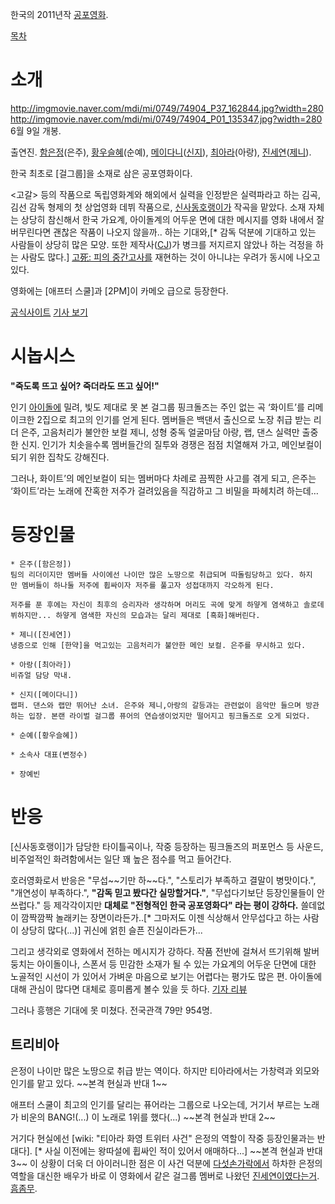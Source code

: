 한국의 2011년작 [[공포영화]].

[[목차]]
= 소개 =
http://imgmovie.naver.com/mdi/mi/0749/74904_P37_162844.jpg?width=280 http://imgmovie.naver.com/mdi/mi/0749/74904_P01_135347.jpg?width=280
6월 9일 개봉.

출연진.
[[함은정]](은주), [[황우슬혜]](순예), [[메이다니]]([[신지]]), [[최아라]](아랑), [[진세연]]([[제니]]).

한국 최초로 [걸그룹]을 소재로 삼은 공포영화이다.

<고갈> 등의 작품으로 독립영화계와 해외에서 실력을 인정받은 실력파라고 하는 김곡, 김선 감독 형제의 첫 상업영화 데뷔 작품으로, [[신사동호랭이]]가 작곡을 맡았다. 소재 자체는 상당히 참신해서 한국 가요계, 아이돌계의 어두운 면에 대한 메시지를 영화 내에서 잘 버무린다면 괜찮은 작품이 나오지 않을까.. 하는 기대와,[* 감독 덕분에 기대하고 있는 사람들이 상당히 많은 모양. 또한 제작사([[CJ]])가 병크를 저지르지 않았나 하는 걱정을 하는 사람도 많다.] [[고死: 피의 중간고사]]를 재현하는 것이 아니냐는 우려가 동시에 나오고 있다.

영화에는 [애프터 스쿨]과 [2PM]이 카메오 급으로 등장한다.

[http://www.white2011.co.kr/ 공식사이트] [http://star.fnnews.com/news/index.html?no=4318 기사 보기]

= 시놉시스 =
'''"죽도록 뜨고 싶어? 죽더라도 뜨고 싶어!"'''

인기 [[아이돌]]에 밀려, 빛도 제대로 못 본 걸그룹 핑크돌즈는 주인 없는 곡 ‘화이트’를 리메이크한 2집으로 최고의 인기를 얻게 된다. 멤버들은 백댄서 출신으로 노장 취급 받는 리더 은주, 고음처리가 불안한 보컬 제니, 성형 중독 얼굴마담 아랑, 랩, 댄스 실력만 출중한 신지. 인기가 치솟을수록 멤버들간의 질투와 경쟁은 점점 치열해져 가고, 메인보컬이 되기 위한 집착도 강해진다. 

그러나, 화이트’의 메인보컬이 되는 멤버마다 차례로 끔찍한 사고를 겪게 되고, 은주는 ‘화이트’라는 노래에 잔혹한 저주가 걸려있음을 직감하고 그 비밀을 파헤치려 하는데…

= 등장인물 =
 * 은주([함은정])
 팀의 리더이지만 멤버들 사이에선 나이만 많은 노땅으로 취급되며 따돌림당하고 있다. 하지만 멤버들이 하나둘 저주에 휩싸이자 저주를 풀고자 성접대까지 각오하게 된다.

 저주를 푼 후에는 자신이 최후의 승리자라 생각하며 머리도 곡에 맞게 하얗게 염색하고 솔로데뷔하지만... 하얗게 염색한 자신의 모습과는 달리 제대로 [흑화]해버린다.

 * 제니([진세연])
 냉증으로 인해 [한약]을 먹고있는 고음처리가 불안한 메인 보컬. 은주를 무시하고 있다.

 * 아랑([최아라])
 비쥬얼 담당 막내.

 * 신지([메이다니])
 랩퍼. 댄스와 랩만 뛰어난 소녀. 은주와 제니,아랑의 갈등과는 관련없이 음악만 들으며 방관하는 입장. 본랜 라이벌 걸그룹 퓨어의 연습생이었지만 떨어지고 핑크돌즈로 오게 되었다.

 * 순예([황우슬혜])

 * 소속사 대표(변정수)

 * 장예빈


= 반응 =
[신사동호랭이]가 담당한 타이틀곡이나, 작중 등장하는 핑크돌즈의 퍼포먼스 등 사운드, 비주얼적인 화려함에서는 일단 꽤 높은 점수를 먹고 들어간다.

호러영화로서 반응은 "무섭~~기만 하~~다.", "스토리가 부족하고 결말이 병맛이다.", "개연성이 부족하다.", '''"감독 믿고 봤다간 실망할거다."''', "무섭다기보단 등장인물들이 안쓰럽다." 등 제각각이지만 '''대체로 "전형적인 한국 공포영화다" 라는 평이 강하다.''' 쓸데없이 깜짝깜짝 놀래키는 장면이라든가..[* 그마저도 이젠 식상해서 안무섭다고 하는 사람이 상당히 많다(...)] 귀신에 얽힌 슬픈 진실이라든가...

그리고 생각외로 영화에서 전하는 메시지가 강하다. 작품 전반에 걸쳐서 뜨기위해 발버둥치는 아이돌이나, 스폰서 등 민감한 소재가 될 수 있는 가요계의 어두운 단면에 대한 노골적인 시선이 가 있어서 가벼운 마음으로 보기는 어렵다는 평가도 많은 편. 아이돌에 대해 관심이 많다면 대체로 흥미롭게 볼수 있을 듯 하다.
[http://news.sportsseoul.com/read/entertain/946498.htm 기자 리뷰]

그러나 흥행은 기대에 못 미쳤다. 전국관객 79만 954명.  

== 트리비아 ==
은정이 나이만 많은 노땅으로 취급 받는 역이다. 하지만 티아라에서는 가창력과 외모와 인기를 맡고 있다. ~~본격 현실과 반대 1~~

애프터 스쿨이 최고의 인기를 달리는 퓨어라는 그룹으로 나오는데, 거기서 부르는 노래가 비운의 BANG!(...) 이 노래로 1위를 했다(...) ~~본격 현실과 반대 2~~

거기다 현실에선 [wiki: "티아라 화영 트위터 사건" 은정의 역할이 작중 등장인물과는 반대다]. [* 사실 이전에는 왕따설에 휩싸인 적이 있어서 애매하다...] ~~본격 현실과 반대 3~~ 이 상황이 더욱 더 아이러니한 점은 이 사건 덕분에 [[다섯손가락]]에서 하차한 은정의 역할을 대신한 배우가 바로 이 영화에서 같은 걸그룹 멤버로 나왔던 [[진세연]]이였다는거. [[흠좀무]].
